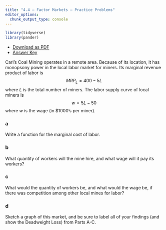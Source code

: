 ```yaml
---
title: "4.4 — Factor Markets — Practice Problems"
editor_options: 
  chunk_output_type: console
---
```


```r
library(tidyverse)
library(pander)
```

- [<i class="fas fa-file-pdf"></i> Download as PDF](/practice/4.4-practice.pdf)
- [<i class="far fa-life-ring"></i> Answer Key](https://www.youtube.com/watch/dQw4w9WgXcQ)

Carl’s Coal Mining operates in a remote area. Because of its location, it has monopsony power in the local labor market for miners. Its marginal revenue product of labor is
$$MRP_L = 400-5L$$
where $L$ is the total number of miners. The labor supply curve of local miners is
$$w = 5L-50$$
where $w$ is the wage (in $1000's per miner).

### a

Write a function for the marginal cost of labor.

### b

What quantity of workers will the mine hire, and what wage will it pay its workers?

### c

What would the quantity of workers be, and what would the wage be, if there was competition among other local mines for labor?

### d

Sketch a graph of this market, and be sure to label all of your findings (and show the Deadweight Loss) from Parts A-C.